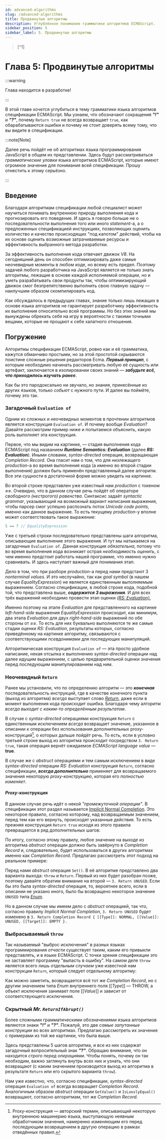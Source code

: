 ```yaml
---
id: advanced-algorithms
slug: /advanced-algorithms
title: Продвинутые алгоритмы
description: Углублённое понимание грамматики алгоритмов ECMAScript.
sidebar_position: 5
sidebar_label: 5. Продвинутые алгоритмы
---
```



<ChapterInfo type='formal' complexity='hard' time='?' />
<BlockQuote id={7}>[^1]</BlockQuote>

# Глава 5: Продвинутые алгоритмы

:::warning

Глава находится в разработке!

:::

В этой главе хочется углубиться в тему грамматики языка алгоритмов спецификации ECMAScript. Мы
узнаем, что обозначают сокращения **_"!"_** и **_"?"_**, почему `Return true` не всегда возвращает
`true`, как обарабатываются ошибки и почему не стоит доверять всему тому, что вы видите в
спецификации.

:::note[Note]

Далее речь пойдёт не об алгоритмах языка программирования JavaScript в общем их представлении. Здесь
будут рассматриваться _грамматические уловки_ языка алгоритмов ECMAScript, которые имеют огромное
значение для понимания всей спецификации. Прошу отнестить к этому серьёзно.

:::

## Введение

Благодаря алгоритмам спецификации любой специалист может научиться понимать внутреннюю природу
выполнения кода и прогнозировать его поведение. И здесь я говорю больше не о последовательности
выполнения того или иного _statement_-а, а о предложенных спецификацией инструкциях, позволяющих
оценить количество и качество происходящих "под капотом" действий, чтобы на их основе оценить
возможные затрачиваемые ресурсы и эффективность выбранного метода разработки.

За эффективность выполнения кода отвечает движок _V8_. На сегодняшний день он способен
оптимизировать даже самые неочевидные моменты в любом коде, но всему есть предел. Поэтому задачей
любого разработчика на JavaScript является не только знать алгоритмы, лежащие в основе каждой
исполняемой операции, но и уметь разрабатывать свои продукты так, чтобы оптимизирующий движок смог
безпрепятственно выполнить свою главную задачу — наилучшим образом скомпилировать код.

Как обсуждалось в предыдущих главах, знание только лишь лежащих в основе языка алгоритмов не
гарантирует разработчику эффективность их выполнения относительно всей программы. Но без этих знаний
мы вынуждены обрекать себя на игру в вероятности с такими точными вещами, которые не прощают к себе
халатного отношения.

## Погружение

Алгоритмы спецификации ECMAScript, ровно как и её грамматика, кажутся обманчиво простыми, но за этой
простотой скрываются поистине сложные решения редакторов Ecma. **_Первый принцип_**, с которым
необходимо начинать рассматривать любую её сущность или артефакт, заключается в изолировании своих
знаний — **_забудьте всё, что приходилось изучать ранее_**.

Как бы это пародоксально ни звучало, но знания, принесённые из других языков, только _собьют_ с
нужного пути. И далее вы поймёте, почему это так.

### Загадочный `Evaluation of`

Одним из сложных и неочевидных моментов в прочтении алгоритмов является конструкция `Evaluation of`.
И почему вообще _Evaluation_? Давайте рассмотрим пример ниже и попытаемся объяснить, какую роль
выполняет эта конструкция.

<FigureImage
    src='/myJS/img/advanced_algorithms/1_1.png'
    caption='Equality Operators — RS: Evaluation'
/>

Первое, что мы видим на картинке, — стадия выполнения кода ECMAScript под названием **_Runtime
Semantics: Evaluation_** (далее **_RS: Evaluation_**). Иными словами, _syntax-directed_ операция,
возвращающая _Completion Record_. Она гласит нам о том, что для низлежащего _production_-а во время
выполнения кода (а именно во второй стадии выполнения) должен быть применён представленный далее
алгоритм. Все эти сущности в достаточной форме можно увидеть на картинке.

Во второй строке представлен уже известный нам _production_ с токеном **_==_**. Очевидно, что в
данном случае речь пойдёт об операторе _свободного (нестрогого) равенства_. Синтаксис задаёт
_syntactic grammar_, указывающий на возможный вариант написания выражения, чтобы парсер смог успешно
распознать поток _Unicode code points_, именно как данное выражение. То есть текущему _production_-у
вполне может соответствовать такое выражение:

```javascript
5 == 7 // EqualityExpression
```

Уже с третьей строки последовательно представлены шаги алгоритма, описывающие выполнение этого
выражения. И тут мы натыкаемся на загадочные `Evaluation of`. Данная конструкция _обязательна_,
потому что во время выполнения кода возникает острая _необходимость оценить_, с чем именно предстоит
работать нашей программе, что именно нужно сравнивать. И здесь наступает важный для понимания этап.

Дело в том, что при разборе _production_-а перед нами предстают 3 _nonterminal values_. И это
неслучайно, так как _goal symbol_ (в нашем случае _EqualityExpression_) не является единственным
выполняемым выражением. Согласно спецификации, в любой строке кода, подобной той, что представлена
выше, **_содержится 3 выражения_**. И для всех трёх выражений необходимо провести этап оценки
[_(RS: Evaluation)._](https://tc39.es/ecma262/multipage/syntax-directed-operations.html#sec-evaluation)

Именно поэтому на этапе _Evaluation_ для представленного на картинке _left-hand-side_ выражения
_EqualityExpression_ происходит, как минимум, два этапа _Evaluation_ для двух _right-hand-side_
выражений по обе стороны от **_==_**. То есть для них буквально выполняются те же самые стадии
оценки _RS: Evaluation_, результаты которых, согласно приведённому на картинке алгоритму,
связываются с соответствующими _псевдонимами_ для последующих манипуляций.

Алгоритмическая конструкция `Evaluation of` — эта просто удобное написание, некая отсылка к
выполнению _syntax-directed_ операции над далее идущим выражением, с целью предварительной оценки
значения перед последующим манипулированием над ним.

### Неочевидный `Return`

Ранее мы установили, что по определению алгоритм — это **_конечная_** последовательность инструкций,
где в качестве конечного пункта (выход из алгоритма) _всегда_ выступает слово
[_Return_](https://tc39.es/ecma262/multipage/notational-conventions.html#sec-algorithm-conventions-syntax-directed-operations:~:text=nonterminal%20and%20then-,returns,-the%20result.%20For),
даже если в момент выполнения кода происходит ошибка. Благодаря чему алгоритм _всегда выходит с
каким-то определённым результатом_.

В случае с _syntax-directed_ операциями конструкция `Return` с единственным исключением _всегда_
возвращает значение, указанное в описании к операции без использования дополнительных
proxy-конструкций[^2], о которых дальше пойдёт речь. То есть, если в условно третьей строке выход из
алгоритма происходит посредством `3. Return true`, такая операция вернёт ожидаемое _ECMAScript
language value_ — **true**.

В случае же с _abstruct_ операциями и тем самым исключением в виде _syntax-directed_ операции _RS:
Evaluation_ конструкция `Return`, согласно спецификации, **_всегда дополнительно_** применяет для
возвращаемого значения некоторую _proxy-конструкцию_, которая его _полностью изменяет_.

#### _Proxy_-конструкция

В данном случае речь идёт о некой _"промежуточной операции"_. В спецификации этот раздел называется
[Implicit Normal Completion](https://tc39.es/ecma262/multipage/notational-conventions.html#sec-implicit-normal-completion).
Это некоторое правило, согласно которому, над возвращаемым значением, перед тем как его вернуть,
происходят указанные действия. То есть прежняя конструкция `Return true` исходя из этого правила
превращается в ряд дополнительных шагов:

<FigureImage src='/myJS/img/advanced_algorithms/1_3.png' caption='Implicit Normal Completion' />

По итогу, согласно этому правилу, любое значение на выходе из алгоритма _abstruct_ операции должно
быть завёрнуто в _Completion Record_ и, следовательно, будет использоваться в других алгоритмах
именно как _Completion Record_. Предлагаю рассмотреть этот подход на реальном примере:

<FigureImage
    src='/myJS/img/advanced_algorithms/1_2.png'
    caption='Operations on Objects — set the value of a specific property'
/>

Перед нами _abstruct_ операция `Set()`. В её алгоритме представлено два варианта выхода: `throw` и
`Return`. Первый из них будет разобран позже, поэтому давайте обратим внимание на второй —
`3. Return UNUSED`. Если бы это была _syntax-directed_ операция, то, вероятнее всего, если в
описании не указано иного, было бы возвращено некоторое значение `UNUSED` типа
[_Enum_](https://tc39.es/ecma262/multipage/ecmascript-data-types-and-values.html#sec-enum-specification-type).

Но в данном случае мы имеем дело с _abstruct_ операцией, так что, согласно правилу _Implicit Normal
Completion_, `3. Return UNUSED` будет изменено в
`3. Return Completion Record { [[Type]]: NORMAL, [[Value]]: UNUSED, [[Target]]: EMPTY }.`

### Выбрасываемый `throw`

Так называемый "выброс исключения" в разных языках программирования _отчасти_ существует таким,
каким его привыкли представлять, и в языке ECMAScript. С точки зрения спецификации это не заставляет
программу "выпасть в ошибку". На самом деле `throw` является всего лишь _отдельным случаем_ уже
известной нам конструкции `Return`, который следует отдельному алгоритму:

<FigureImage
    src='/myJS/img/advanced_algorithms/1_4.png'
    caption='Throw an Exception under the hood'
/>

Как можно заметить, возвращается всё тот же _Completion Record_, но с другим значением типа _Enum_
внутреннего поля [[_Type_]] — THROW, а объект исключения занимает поле [[_Value_]] и зависит от
соответствующего исключения.

### Скрытный _Mr. `ReturnIfAbrupt()`_

Более сложными грамматическими обозначениями языка алгоритмов являются знаки **_"!"_** и **_"?"_**.
Пожалуй, это две _самые запутанные конструкции_ во всех алгоритмах. Предлагаю рассмотреть их
значение с примерами из той же картинки, что была выше.

<FigureImage
    src='/myJS/img/advanced_algorithms/1_1.png'
    caption='Equality Operators — RS: Evaluation'
/>

Здесь представлены 5 шагов алгоритма, и все из них содержат загадочный вопросительный знак
**_"?"_**. Обращаю внимание, что он находится _строго перед операциями_. Чтобы понять, почему он так
необходим, важно заглянуть внутрь всех них и узнать, что они возвращают (с каким значением
производится выход из алгоритма в результате `Return` или его скрытого варианта `throw`).

Нам уже известно, что, согласно спецификации, _syntax-directed_ операция `Evaluation of` всегда
возвращает _Completion Record_. Аналогичным образом _abstruct_ операции `GetValue()` и
`IsLooslyEqual()` возвращают, согласно алгоритмам, тот же _Completion Record_.

[^1]:
    Фраза из книги _Code Complete_: практическое руководство по созданию программного обеспечения
    Стива МакКоннелла

[^2]:
    Proxy-конструкция — авторский термин, описывающий некоторую внутреннюю машинерию языка,
    выступающую неявным обработчиком значения, намеренно изменяющим его перед последующим
    возвращением в другую операцию в рамках отведённых правил.
